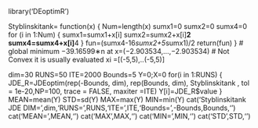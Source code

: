 library('DEoptimR')

Styblinskitank= function(x)
  {
  Num=length(x)
	sumx1=0
  sumx2=0
  sumx4=0
	for (i in 1:Num)
	  {
    sumx1=sumx1+x[i]
    sumx2=sumx2+x[i]**2
    sumx4=sumx4+x[i]**4
		}
	fun=(sumx4-16*sumx2+5*sumx1)/2
  return(fun)
  }
# global minimum −39.16599∗n at x=(−2.903534,…,−2.903534) 
# Not Convex it is usually evaluated  xi =[(-5,5),..(-5,5)]

dim=30
RUNS=50
ITE=2000
Bounds=5
Y=0;X=0
for(i in 1:RUNS)
  {
  JDE_R=JDEoptim(rep(-Bounds, dim), rep(Bounds, dim), Styblinskitank ,
         tol = 1e-20,NP=100, trace = FALSE,  maxiter =ITE)
  Y[i]=JDE_R$value
  }
MEAN=mean(Y)
STD=sd(Y)
MAX=max(Y)
MIN=min(Y)
cat('Styblinskitank JDE DIM=',dim,'RUNS=',RUNS,'ITE=',ITE,'Bounds=',-Bounds,Bounds,'\n')
cat('MEAN=',MEAN,'\n')
cat('MAX',MAX,'\n')
cat('MIN=',MIN,'\n')
cat('STD',STD,'\n')
